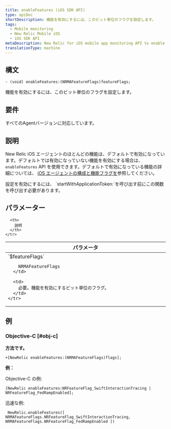 ```yaml
---
title: enableFeatures (iOS SDK API)
type: apiDoc
shortDescription: 機能を有効にするには、このビット単位のフラグを設定します。
tags:
  - Mobile monitoring
  - New Relic Mobile iOS
  - iOS SDK API
metaDescription: New Relic for iOS mobile app monitoring API to enable features.
translationType: machine
---
```


## 構文

```
- (void) enableFeatures:(NRMAFeatureFlags)featureFlags;
```

機能を有効にするには、このビット単位のフラグを設定します。

## 要件

すべてのAgentバージョンに対応しています。

## 説明

New Relic iOS エージェントのほとんどの機能は、デフォルトで有効になっています。デフォルトでは有効になっていない機能を有効にする場合は、 `enableFeatures` API を使用できます。デフォルトで有効になっている機能の詳細については、 [iOS エージェントの構成と機能フラグを](/docs/mobile-monitoring/new-relic-mobile-ios/api-guides/ios-agent-configuration-feature-flags)参照してください。

<Callout variant="important">
  設定を有効にするには、 `startWithApplicationToken:`を呼び出す前にこの関数を呼び出す必要があります。
</Callout>

## パラメーター

<table>
  <thead>
    <tr>
      <th width="25%">
        パラメータ
      </th>

      <th>
        説明
      </th>
    </tr>
  </thead>

  <tbody>
    <tr>
      <td>
        `$featureFlags`

        NRMAFeatureFlags
      </td>

      <td>
        必要。機能を有効にするビット単位のフラグ。
      </td>
    </tr>
  </tbody>
</table>

## 例

### Objective-C [#obj-c]

**方法です。**

```
+[NewRelic enableFeatures:(NRMAFeatureFlags)flags];
```

**例：**

Objective-C の例:

```
[NewRelic enableFeatures:NRFeatureFlag_SwiftInteractionTracing | NRFeatureFlag_FedRampEnabled];
```

迅速な例:

```
 NewRelic.enableFeatures([ NRMAFeatureFlags.NRFeatureFlag_SwiftInteractionTracing, NRMAFeatureFlags.NRFeatureFlag_FedRampEnabled ])
```